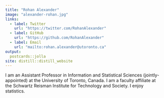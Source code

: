 ```yaml
---
title: "Rohan Alexander"
image: "alexander-rohan.jpg"
links:
  - label: Twitter
    url: "https://twitter.com/RohanAlexander"
  - label: GitHub
    url: "https://github.com/RohanAlexander"
  - label: Email
    url: "mailto:rohan.alexander@utoronto.ca"
output:
  postcards::jolla
site: distill::distill_website
---
```

 
I am an Assistant Professor in Information and Statistical Sciences (jointly-appointed) at the University of Toronto, Canada. I am a faculty affiliate at the Schwartz Reisman Institute for Technology and Society. I enjoy statistics.
